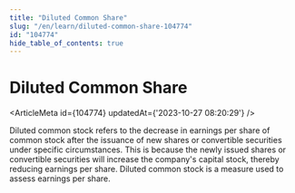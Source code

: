 ```yaml
---
title: "Diluted Common Share"
slug: "/en/learn/diluted-common-share-104774"
id: "104774"
hide_table_of_contents: true
---
```



# Diluted Common Share

<ArticleMeta id={104774} updatedAt={'2023-10-27 08:20:29'} />
<div className='border-solid border-b border-t-0 my-4 border-[var(--ifm-color-gray-300)]' />

Diluted common stock refers to the decrease in earnings per share of common stock after the issuance of new shares or convertible securities under specific circumstances. This is because the newly issued shares or convertible securities will increase the company's capital stock, thereby reducing earnings per share. Diluted common stock is a measure used to assess earnings per share.
